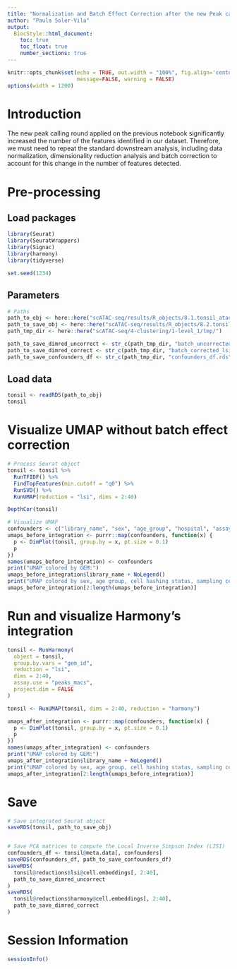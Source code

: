 ```yaml
---
title: "Normalization and Batch Effect Correction after the new Peak calling"
author: "Paula Soler-Vila"
output: 
  BiocStyle::html_document:
    toc: true
    toc_float: true
    number_sections: true
---
```


```r
knitr::opts_chunk$set(echo = TRUE, out.width = "100%", fig.align='center', 
                      message=FALSE, warning = FALSE)
options(width = 1200)
```


# Introduction

The new peak calling round applied on the previous notebook significantly increased the number of the features identified in our dataset. Therefore, we must need to repeat the standard downstream analysis, including data normalization, dimensionality reduction analysis and batch correction to account for this change in the number of features detected.


# Pre-processing

## Load packages

```r
library(Seurat)
library(SeuratWrappers)
library(Signac)
library(harmony)
library(tidyverse)

set.seed(1234)
```

## Parameters

```r
# Paths
path_to_obj <- here::here("scATAC-seq/results/R_objects/8.1.tonsil_atac_integrated_with_multiome_annotated_level1_new_peakcalling.rds")
path_to_save_obj <- here::here("scATAC-seq/results/R_objects/8.2.tonsil_peakcalling_annotation_level1_integrated.rds")
path_tmp_dir <- here::here("scATAC-seq/4-clustering/1-level_1/tmp/")

path_to_save_dimred_uncorrect <- str_c(path_tmp_dir, "batch_uncorrected_lsi.rds", sep = "")
path_to_save_dimred_correct <- str_c(path_tmp_dir, "batch_corrected_lsi.rds", sep = "")
path_to_save_confounders_df <- str_c(path_tmp_dir, "confounders_df.rds", sep = "") 
```

## Load data

```r
tonsil <- readRDS(path_to_obj)
tonsil
```

# Visualize UMAP without batch effect correction

```r
# Process Seurat object
tonsil <- tonsil %>%
  RunTFIDF() %>% 
  FindTopFeatures(min.cutoff = "q0") %>%
  RunSVD() %>%
  RunUMAP(reduction = "lsi", dims = 2:40)

DepthCor(tonsil)

# Visualize UMAP
confounders <- c("library_name", "sex", "age_group", "hospital", "assay")
umaps_before_integration <- purrr::map(confounders, function(x) {
  p <- DimPlot(tonsil, group.by = x, pt.size = 0.1)
  p
})
names(umaps_before_integration) <- confounders
print("UMAP colored by GEM:")
umaps_before_integration$library_name + NoLegend()
print("UMAP colored by sex, age group, cell hashing status, sampling center and assay:")
umaps_before_integration[2:length(umaps_before_integration)]
```


# Run and visualize Harmony's integration

```r
tonsil <- RunHarmony(
  object = tonsil,
  group.by.vars = "gem_id", 
  reduction = "lsi",
  dims = 2:40,
  assay.use = "peaks_macs",
  project.dim = FALSE
)

tonsil <- RunUMAP(tonsil, dims = 2:40, reduction = "harmony")

umaps_after_integration <- purrr::map(confounders, function(x) {
  p <- DimPlot(tonsil, group.by = x, pt.size = 0.1)
  p
})
names(umaps_after_integration) <- confounders
print("UMAP colored by GEM:")
umaps_after_integration$library_name + NoLegend()
print("UMAP colored by sex, age group, cell hashing status, sampling center and assay:")
umaps_after_integration[2:length(umaps_before_integration)]
```

# Save

```r
# Save integrated Seurat object
saveRDS(tonsil, path_to_save_obj)


# Save PCA matrices to compute the Local Inverse Simpson Index (LISI)
confounders_df <- tonsil@meta.data[, confounders]
saveRDS(confounders_df, path_to_save_confounders_df)
saveRDS(
  tonsil@reductions$lsi@cell.embeddings[, 2:40],
  path_to_save_dimred_uncorrect
)
saveRDS(
  tonsil@reductions$harmony@cell.embeddings[, 2:40],
  path_to_save_dimred_correct
)
```


# Session Information

```r
sessionInfo()
```
